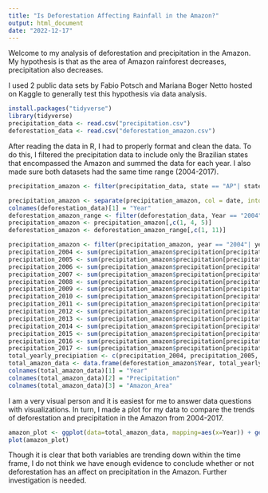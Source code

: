 ```yaml
---
title: "Is Deforestation Affecting Rainfall in the Amazon?"
output: html_document
date: "2022-12-17"
---
```

Welcome to my analysis of deforestation and precipitation in the Amazon. My hypothesis is that as the area of Amazon rainforest decreases, precipitation also decreases. 

I used 2 public data sets by Fabio Potsch and Mariana Boger Netto hosted on Kaggle to generally test this hypothesis via data analysis. 

```r
install.packages("tidyverse")
library(tidyverse)
precipitation_data <- read.csv("precipitation.csv")
deforestation_data <- read.csv("deforestation_amazon.csv") 
```

After reading the data in R, I had to properly format and clean the data. To do this, I filtered the precipitation data to include only the Brazilian states that encompassed the Amazon and summed the data for each year. I also made sure both datasets had the same time range (2004-2017).


```r
precipitation_amazon <- filter(precipitation_data, state == "AP"| state == "AM"|state == "MA"|state == "MT" | state == "RR" | state == "RO"| state == "TO")

precipitation_amazon <- separate(precipitation_amazon, col = date, into=c("day", "month", "year"), sep = "/")
colnames(deforestation_data)[1] = "Year"
deforestation_amazon_range <- filter(deforestation_data, Year == "2004"| Year=="2005"|Year=="2006"|Year=="2007"|Year=="2008"|Year=="2009"|Year=="2010"|Year=="2011"|Year=="2012"|Year=="2013"|Year=="2014"|Year=="2015"|Year=="2016"|Year=="2017")
precipitation_amazon <- precipitation_amazon[,c(1, 4, 5)]
deforestation_amazon <- deforestation_amazon_range[,c(1, 11)]

precipitation_amazon <- filter(precipitation_amazon, year == "2004"| year=="2005"|year=="2006"|year=="2007"|year=="2008"|year=="2009"|year=="2010"|year=="2011"|year=="2012"|year=="2013"|year=="2014"|year=="2015"|year=="2016"|year=="2017")
precipitation_2004 <- sum(precipitation_amazon$precipitation[precipitation_amazon$year=="2004"])
precipitation_2005 <- sum(precipitation_amazon$precipitation[precipitation_amazon$year=="2005"])
precipitation_2006 <- sum(precipitation_amazon$precipitation[precipitation_amazon$year=="2006"])
precipitation_2007 <- sum(precipitation_amazon$precipitation[precipitation_amazon$year=="2007"])
precipitation_2008 <- sum(precipitation_amazon$precipitation[precipitation_amazon$year=="2008"])
precipitation_2009 <- sum(precipitation_amazon$precipitation[precipitation_amazon$year=="2009"])
precipitation_2010 <- sum(precipitation_amazon$precipitation[precipitation_amazon$year=="2010"])
precipitation_2011 <- sum(precipitation_amazon$precipitation[precipitation_amazon$year=="2011"])
precipitation_2012 <- sum(precipitation_amazon$precipitation[precipitation_amazon$year=="2012"])
precipitation_2013 <- sum(precipitation_amazon$precipitation[precipitation_amazon$year=="2013"])
precipitation_2014 <- sum(precipitation_amazon$precipitation[precipitation_amazon$year=="2014"])
precipitation_2015 <- sum(precipitation_amazon$precipitation[precipitation_amazon$year=="2015"])
precipitation_2016 <- sum(precipitation_amazon$precipitation[precipitation_amazon$year=="2016"])
precipitation_2017 <- sum(precipitation_amazon$precipitation[precipitation_amazon$year=="2017"])
total_yearly_precipiation <- c(precipitation_2004, precipitation_2005, precipitation_2006, precipitation_2007, precipitation_2008, precipitation_2009, precipitation_2010, precipitation_2011, precipitation_2012, precipitation_2013, precipitation_2014, precipitation_2015, precipitation_2016, precipitation_2017)
total_amazon_data <- data.frame(deforestation_amazon$Year, total_yearly_precipiation, deforestation_amazon$AMZ.LEGAL)
colnames(total_amazon_data)[1] = "Year"
colnames(total_amazon_data)[2] = "Precipitation"
colnames(total_amazon_data)[3] = "Amazon_Area"
```

I am a very visual person and it is easiest for me to answer data questions with visualizations. In turn, I made a plot for my data to compare the trends of deforestation and precipitation in the Amazon from 2004-2017. 

```r
amazon_plot <- ggplot(data=total_amazon_data, mapping=aes(x=Year)) + geom_line(mapping=aes(x=Year, y=Amazon_Area, color = "Area")) + geom_line(mapping=aes(x=Year, y=Precipitation, color = "Precipitation")) + ggtitle("Amazonian Deforestation and Rainfall") + xlab("Year") + ylab(" ") 
plot(amazon_plot)
```



Though it is clear that both variables are trending down within the time frame, I do not think we have enough evidence to conclude whether or not deforestation has an affect on precipitation in the Amazon. Further investigation is needed.